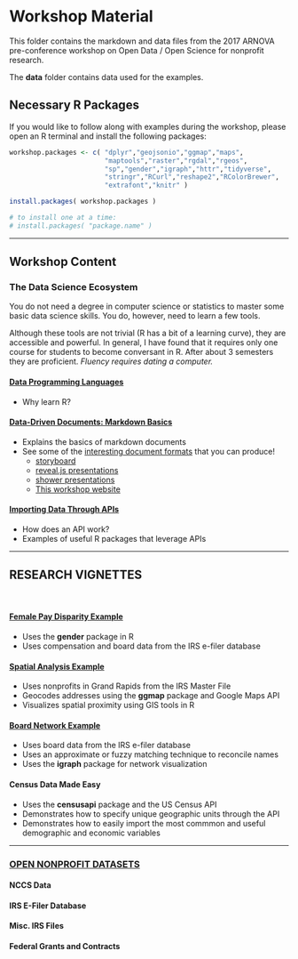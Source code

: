 # Workshop Material

This folder contains the markdown and data files from the 2017 ARNOVA pre-conference workshop on Open Data / Open Science for nonprofit research.

The **data** folder contains data used for the examples.


## Necessary R Packages

If you would like to follow along with examples during the workshop, please open an R terminal and install the following packages:

```r

workshop.packages <- c( "dplyr","geojsonio","ggmap","maps",
                        "maptools","raster","rgdal","rgeos",
                        "sp","gender","igraph","httr","tidyverse",
                        "stringr","RCurl","reshape2","RColorBrewer",
                        "extrafont","knitr" )

install.packages( workshop.packages )

# to install one at a time:
# install.packages( "package.name" )


```


------------------

## Workshop Content


### The Data Science Ecosystem

You do not need a degree in computer science or statistics to master some basic data science skills. You do, however, need to learn a few tools.

Although these tools are not trivial (R has a bit of a learning curve), they are accessible and powerful. In general, I have found that it requires only one course for students to become conversant in R. After about 3 semesters they are proficient. *Fluency requires dating a computer.*


#### [Data Programming Languages](https://lecy.github.io/arnova-2017-workshop/workshop/r_overview.html)

* Why learn R? 


#### [Data-Driven Documents: Markdown Basics](https://github.com/adam-p/markdown-here/wiki/Markdown-Cheatsheet)

* Explains the basics of markdown documents
* See some of the [interesting document formats](http://rmarkdown.rstudio.com/formats.html) that you can produce!
   * [storyboard](https://beta.rstudioconnect.com/jjallaire/htmlwidgets-showcase-storyboard/htmlwidgets-showcase-storyboard.html) 
   * [reveal.js presentations](http://rollingstones.vizzuality.com)  
   * [shower presentations](http://mangothecat.github.io/rmdshower/skeleton.html)
   * [This workshop website](https://lecy.github.io/arnova-2017-workshop/)


#### [Importing Data Through APIs](https://lecy.github.io/arnova-2017-workshop/workshop/census_api_example.html)

* How does an API work? 
* Examples of useful R packages that leverage APIs




-------------------------

## RESEARCH VIGNETTES

<br>

#### [Female Pay Disparity Example](https://lecy.github.io/arnova-2017-workshop/workshop/coding_gender.html)

* Uses the **gender** package in R
* Uses compensation and board data from the IRS e-filer database


#### [Spatial Analysis Example](https://lecy.github.io/arnova-2017-workshop/workshop/spatial_example.html)

* Uses nonprofits in Grand Rapids from the IRS Master File
* Geocodes addresses using the **ggmap** package and Google Maps API
* Visualizes spatial proximity using GIS tools in R


#### [Board Network Example](https://lecy.github.io/arnova-2017-workshop/workshop/board_networks.html)

* Uses board data from the IRS e-filer database
* Uses an approximate or fuzzy matching technique to reconcile names
* Uses the **igraph** package for network visualization


#### Census Data Made Easy

* Uses the **censusapi** package and the US Census API
* Demonstrates how to specify unique geographic units through the API
* Demonstrates how to easily import the most commmon and useful demographic and economic variables




------------------

### [OPEN NONPROFIT DATASETS](https://lecy.github.io/arnova-2017-workshop/OpenData/)


#### NCCS Data


#### IRS E-Filer Database



#### Misc. IRS Files



#### Federal Grants and Contracts





















